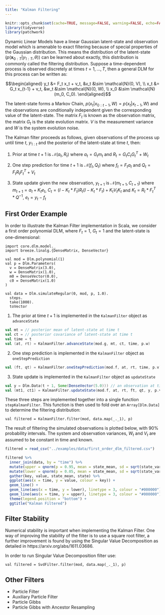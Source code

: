```yaml
---
title: "Kalman Filtering"
---
```


```r
knitr::opts_chunk$set(cache=TRUE, message=FALSE, warning=FALSE, echo=FALSE)
library(tidyverse)
library(patchwork)
```

Dynamic Linear Models have a linear Gaussian latent-state and observation model which is amenable to exact filtering because of special properties of the Gaussian distribution. This means the distribution of the latent-state ($p(\textbf{x}_{0:T}|y_{1:T}, \theta)$) can be learned about exactly, this distribution is commonly called the filtering distribution. Suppose a time-dependent process is observed discretely at times $t = 1,\dots,T$, then a general DLM for this process can be written as:

$$\begin{aligned}
y_t &= F_t x_t + v_t, &v_t &\sim \mathcal{N}(0, V), \\
x_t &= G_t x_{t-1} + v_t, &w_t &\sim \mathcal{N}(0, W), \\
x_0 &\sim \mathcal{N}(m_0, C_0).
\end{aligned}$$

The latent-state forms a Markov Chain, $p(x_t|x_{0:t-1},W) = p(x_t|x_{t-1},W)$ and the observations are conditionally independent given the corresponding value of the latent-state. The matrix $F_t$ is known as the observation matrix, the matrix $G_t$ is the state evolution matrix. $V$ is the measurement variance and $W$ is the system evolution noise.

The Kalman filter proceeds as follows, given observations of the process up until time $t$, $y_{1:t}$ and the posterior of the latent-state at time $t$, then:

1) Prior at time $t + 1$ is $\mathcal{N}(a_t, R_t)$ where $a_t = G_t m_t$ and $R_t = G_t C_t G_t^T + W_t$

2) One step prediction for time $t + 1$ is $\mathcal{N}(f_t, Q_t)$ where $f_t = F_t a_t$ and $Q_t = F_t R_t F_t^T + V_t$


3) State update given the new observation, $y_{t+1}$ is $\mathcal{N}(m_{t+1}, C_{t+1})$ where $m_{t+1} = a_t + K_t e_t$, $C_t = (I - K_t * F_t)R_t(I - K_t * F_t) + K_tV_tK_t$ and $K_t = R_t * F_t^T * Q^{-1}$, $e_t = y_t - f_t$

## First Order Example

In order to illustrate the Kalman Filter implementation in Scala, we consider a first order polynomial DLM, where $F_t = 1$, $G_t = 1$ and the latent-state is one-dimensional:

```tut:silent
import core.dlm.model._
import breeze.linalg.{DenseMatrix, DenseVector}

val mod = Dlm.polynomial(1)
val p = Dlm.Parameters(
  v = DenseMatrix(3.0),
  w = DenseMatrix(1.0),
  m0 = DenseVector(0.0),
  c0 = DenseMatrix(1.0)
)

val data = Dlm.simulateRegular(0, mod, p, 1.0).
  steps.
  take(1000).
  toVector
```

1) The prior at time $t + 1$ is implemented in the `KalmanFilter` object as `advanceState`

```scala
val mt = // posterior mean of latent-state at time t
val ct = // posterior covariance of latent-state at time t
val time = t
val (at, rt) = KalmanFilter.advanceState(mod.g, mt, ct, time, p.w)
```

2) One step prediction is implemented in the `KalmanFilter` object as `oneStepPrediction`

```scala
val (ft, qt) = KalmanFilter.oneStepPrediction(mod.f, at, rt, time, p.v)
```

3) State update is implemented in the `KalmanFilter` object as `updateState`

```scala
val y = Dlm.Data(t + 1, Some(DenseVector(5.0))) // an observation at time t + 1
val (mt1, ct1) = KalmanFilter.updateState(mod.f, at, rt, ft, qt, y, p.v)
```

These three steps are implemented together into a single function `stepKalmanFilter`. This function is then used to fold over an `Array[Dlm.Data]` to determine the filtering distribution:

```tut:silent
val filtered = KalmanFilter.filter(mod, data.map(_._1), p)
```

The result of filtering the simulated observations is plotted below, with 90% probability intervals. The system and observation variances, $W_t$ and $V_t$ are assumed to be constant in time and known.

```r
filtered = read_csv("../examples/data/first_order_dlm_filtered.csv")

filtered %>%
  inner_join(data, by = "time") %>%
  mutate(upper = qnorm(p = 0.95, mean = state_mean, sd = sqrt(state_variance))) %>%
  mutate(lower = qnorm(p = 0.05, mean = state_mean, sd = sqrt(state_variance))) %>%
  gather(key, value, state_mean, state) %>%
  ggplot(aes(x = time, y = value, colour = key)) +
  geom_line() +
  geom_line(aes(x = time, y = lower), linetype = 3, colour = "#000000") +
  geom_line(aes(x = time, y = upper), linetype = 3, colour = "#000000") +
  theme(legend.position = "bottom") +
  ggtitle("Kalman Filtered")
```

## Filter Stability

Numerical stability is important when implementing the Kalman Filter. One way of improving the stability of the filter is to use a square root filter, a further improvement is found by using the Singular Value Decomposition as detailed in https://arxiv.org/abs/1611.03686.

In order to run Singular Value Decomposition filter use:

```tut:silent
val filtered = SvdFilter.filter(mod, data.map(_._1), p)
```

## Other Filters

* Particle Filter
* Auxiliary Particle Filter
* Particle Gibbs
* Particle Gibbs with Ancestor Resampling
